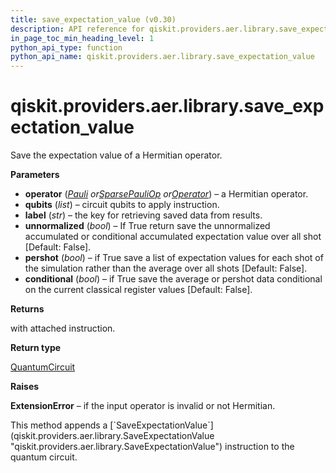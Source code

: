 ```yaml
---
title: save_expectation_value (v0.30)
description: API reference for qiskit.providers.aer.library.save_expectation_value in qiskit v0.30
in_page_toc_min_heading_level: 1
python_api_type: function
python_api_name: qiskit.providers.aer.library.save_expectation_value
---
```


<span id="qiskit-providers-aer-library-save-expectation-value" />

# qiskit.providers.aer.library.save\_expectation\_value

<Function id="qiskit.providers.aer.library.save_expectation_value" isDedicatedPage={true} github="https://github.com/qiskit/qiskit-aer/tree/stable/0.9/qiskit/providers/aer/library/save_instructions/save_expectation_value.py" signature="save_expectation_value(self, operator, qubits, label='expectation_value', unnormalized=False, pershot=False, conditional=False)">
  Save the expectation value of a Hermitian operator.

  **Parameters**

  *   **operator** ([*Pauli*](qiskit.quantum_info.Pauli "qiskit.quantum_info.Pauli")  *or*[*SparsePauliOp*](qiskit.quantum_info.SparsePauliOp "qiskit.quantum_info.SparsePauliOp")  *or*[*Operator*](qiskit.quantum_info.Operator "qiskit.quantum_info.Operator")) – a Hermitian operator.
  *   **qubits** (*list*) – circuit qubits to apply instruction.
  *   **label** (*str*) – the key for retrieving saved data from results.
  *   **unnormalized** (*bool*) – If True return save the unnormalized accumulated or conditional accumulated expectation value over all shot \[Default: False].
  *   **pershot** (*bool*) – if True save a list of expectation values for each shot of the simulation rather than the average over all shots \[Default: False].
  *   **conditional** (*bool*) – if True save the average or pershot data conditional on the current classical register values \[Default: False].

  **Returns**

  with attached instruction.

  **Return type**

  [QuantumCircuit](qiskit.circuit.QuantumCircuit "qiskit.circuit.QuantumCircuit")

  **Raises**

  **ExtensionError** – if the input operator is invalid or not Hermitian.

  <Admonition title="Note" type="note">
    This method appends a [`SaveExpectationValue`](qiskit.providers.aer.library.SaveExpectationValue "qiskit.providers.aer.library.SaveExpectationValue") instruction to the quantum circuit.
  </Admonition>
</Function>

